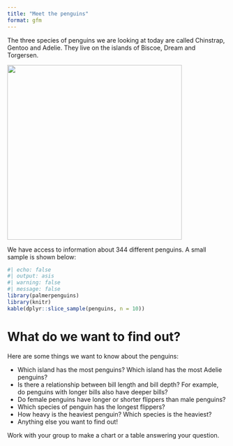 ```yaml
---
title: "Meet the penguins"
format: gfm
---
```


The three species of penguins we are looking at today are called Chinstrap, Gentoo and Adelie. They live on the islands of Biscoe, Dream and Torgersen.

<img src="https://allisonhorst.github.io/palmerpenguins/reference/figures/lter_penguins.png"  width="400">

We have access to information about 344 different penguins. A small sample is shown below:

```r
#| echo: false
#| output: asis
#| warning: false
#| message: false
library(palmerpenguins)
library(knitr)
kable(dplyr::slice_sample(penguins, n = 10))

```

# What do we want to find out?

Here are some things we want to know about the penguins:

- Which island has the most penguins? Which island has the most Adelie penguins?
- Is there a relationship between bill length and bill depth? For example, do penguins with longer bills also have deeper bills?
- Do female penguins have longer or shorter flippers than male penguins?
- Which species of penguin has the longest flippers?
- How heavy is the heaviest penguin? Which species is the heaviest?
- Anything else you want to find out!

Work with your group to make a chart or a table answering your question.
